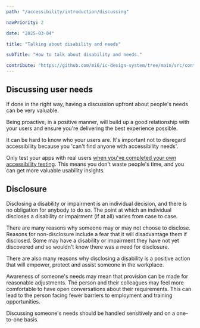 ```yaml
---
path: "/accessibility/introduction/discussing"

navPriority: 2

date: "2025-03-04"

title: "Talking about disability and needs"

subTitle: "How to talk about disability and needs."

contribute: "https://github.com/mi6/ic-design-system/tree/main/src/content/structured/accessibility/discussing.mdx"
---
```


## Discussing user needs

If done in the right way, having a discussion upfront about people's needs can be very valuable.

Being proactive, in a positive manner, will build up a good relationship with your users and ensure you're delivering the best experience possible.

It can be hard to know who your users are. It's important not to disregard accessibility because you 'can't find anyone with accessibility needs'.

Only test your apps with real users [when you've completed your own accessibility testing](/accessibility/testing#testing-with-real-people). This means you don't waste people's time, and you can get more valuable usability insights.

## Disclosure

Disclosing a disability or impairment is an individual decision, and there is no obligation for anybody to do so. The point at which an individual discloses a disability or impairment (if at all) varies from case to case.

There are many reasons why someone may or may not choose to disclose. Reasons for non-disclosure include a fear that it will disadvantage them if disclosed. Some may have a disability or impairment they have not yet discovered and so wouldn't know there was a need for disclosure.

There are also many reasons why disclosing a disability is a positive action that will empower, protect and assist someone in the workplace.

Awareness of someone's needs may mean that provision can be made for reasonable adjustments. The person and their colleagues may feel more comfortable to have open conversations about their requirements. This can lead to the person facing fewer barriers to employment and training opportunities.

Discussing someone's needs should be handled sensitively and on a one-to-one basis.

